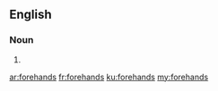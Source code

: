 ==English==

===Noun===
{{head|en|plural}}

# {{plural of|forehand|lang=en|nocat=1}}

[[ar:forehands]]
[[fr:forehands]]
[[ku:forehands]]
[[my:forehands]]
